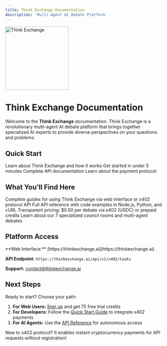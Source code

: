 ```yaml
---
title: Think Exchange Documentation
description: 'Multi-Agent AI Debate Platform'
---
```


<img src="https://thinkexchange.ai/logo.png" alt="Think Exchange" width="200" />

# Think Exchange Documentation

Welcome to the **Think Exchange** documentation. Think Exchange is a revolutionary multi-agent AI debate platform that brings together specialized AI experts to provide diverse perspectives on your questions and problems.

## Quick Start

<CardGroup cols={2}>
  <Card
    title="Introduction"
    icon="book-open"
    href="/introduction"
  >
    Learn about Think Exchange and how it works
  </Card>
  <Card
    title="Quick Start Guide"
    icon="rocket"
    href="/quickstart"
  >
    Get started in under 5 minutes
  </Card>
  <Card
    title="API Reference"
    icon="code"
    href="/api-reference/x402/create-task"
  >
    Complete API documentation
  </Card>
  <Card
    title="x402 Protocol"
    icon="bolt"
    href="https://x402.org"
  >
    Learn about the payment protocol
  </Card>
</CardGroup>

## What You'll Find Here

<AccordionGroup>
  <Accordion title="Getting Started" icon="play">
    Complete guides for using Think Exchange via web interface or x402 protocol API
  </Accordion>
  
  <Accordion title="API Documentation" icon="code">
    Full API reference with code examples in Node.js, Python, and cURL
  </Accordion>
  
  <Accordion title="Pricing & Payment" icon="dollar-sign">
    Transparent pricing: $0.50 per debate via x402 (USDC) or prepaid credits
  </Accordion>
  
  <Accordion title="Platform Features" icon="star">
    Learn about our 7 specialized council rooms and multi-agent debates
  </Accordion>
</AccordionGroup>

## Platform Access

<Info>
  **Web Interface:** [https://thinkexchange.ai](https://thinkexchange.ai)
  
  **API Endpoint:** `https://thinkexchange.ai/api/v1/x402/tasks`
  
  **Support:** contact@thinkexchange.ai
</Info>

## Next Steps

Ready to start? Choose your path:

1. **For Web Users:** [Sign up](https://thinkexchange.ai) and get 75 free trial credits
2. **For Developers:** Follow the [Quick Start Guide](/quickstart) to integrate x402 payments
3. **For AI Agents:** Use the [API Reference](/api-reference/x402/create-task) for autonomous access

<Tip>
  New to x402 protocol? It enables instant cryptocurrency payments for API requests without registration!
</Tip>
